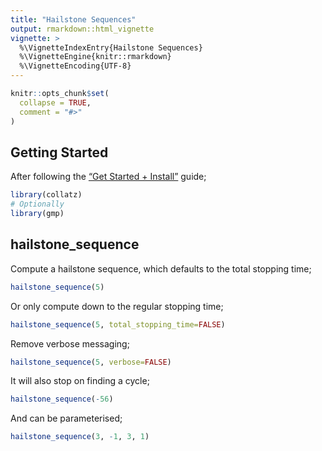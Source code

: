 ```yaml
---
title: "Hailstone Sequences"
output: rmarkdown::html_vignette
vignette: >
  %\VignetteIndexEntry{Hailstone Sequences}
  %\VignetteEngine{knitr::rmarkdown}
  %\VignetteEncoding{UTF-8}
---
```


```r
knitr::opts_chunk$set(
  collapse = TRUE,
  comment = "#>"
)
```

## Getting Started
After following the ["Get Started + Install"](https://skenvy.github.io/Collatz/R/articles/collatz.html#install) guide;
```r
library(collatz)
# Optionally
library(gmp)
```

## hailstone_sequence
Compute a hailstone sequence, which defaults to the total stopping time;
```r
hailstone_sequence(5)
```
Or only compute down to the regular stopping time;
```r
hailstone_sequence(5, total_stopping_time=FALSE)
```
Remove verbose messaging;
```r
hailstone_sequence(5, verbose=FALSE)
```
It will also stop on finding a cycle;
```r
hailstone_sequence(-56)
```
And can be parameterised;
```r
hailstone_sequence(3, -1, 3, 1)
```
